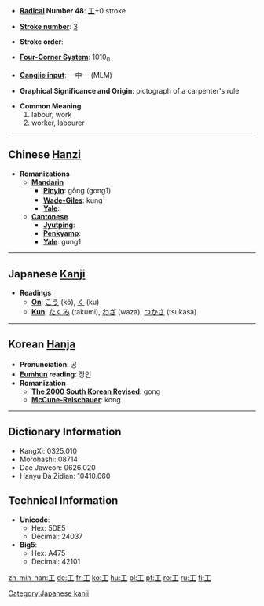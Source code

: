 * '''[[Wiktionary:Chinese radical index| Radical]] Number 48''': [[Wiktionary:Chinese radical index 工|工]]+0 stroke

* '''[[Wiktionary:Chinese total strokes index|Stroke number]]''': [[Wiktionary:Chinese total strokes index 3|3]]

* '''Stroke order''': 

* '''[[Wiktionary:Chinese four corner index|Four-Corner System]]''': 1010<sub>0</sub>

* '''[[Wiktionary:Chinese Cangjie index|Cangjie input]]''': 一中一 (MLM)

* '''Graphical Significance and Origin''': pictograph of a carpenter's rule

* '''Common Meaning'''
*#labour, work
*# worker, labourer


----

== Chinese [[Hanzi]] ==

* '''Romanizations'''
** '''[[Mandarin]]'''
*** '''[[Pinyin]]''': gōng (gong1)
*** '''[[Wade-Giles]]''': kung<sup>1</sup>
*** '''[[Yale]]''': 
** '''[[Cantonese]]'''
*** '''[[Jyutping]]''':
*** '''[[Penkyamp]]''': 
*** '''[[Yale]]''': gung1


----

== Japanese [[Kanji]] ==

* '''Readings'''
** '''[[On]]''': [[こう]] (kō), [[く]] (ku)
** '''[[Kun]]''': [[たくみ]] (takumi), [[わざ]] (waza), [[つかさ]] (tsukasa)


----

== Korean [[Hanja]] ==

* '''Pronunciation''': 공
* '''[[Eumhun]] reading''': 장인
* '''Romanization'''
** '''[[The 2000 South Korean Revised Romanization|The 2000 South Korean Revised]]''': gong
** '''[[McCune-Reischauer]]''': kong

----

== Dictionary Information ==

* KangXi: 0325.010
* Morohashi: 08714
* Dae Jaweon: 0626.020
* Hanyu Da Zidian: 10410.060

== Technical Information ==

* '''Unicode''':
** Hex: 5DE5
** Decimal: 24037
* '''Big5''':
** Hex: A475
** Decimal: 42101

[[Category:Japanese kanji]]

[[zh-min-nan:工]]
[[de:工]]
[[fr:工]]
[[ko:工]]
[[hu:工]]
[[pl:工]]
[[pt:工]]
[[ro:工]]
[[ru:工]]
[[fi:工]]